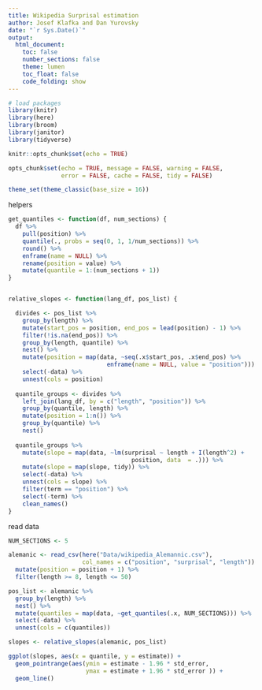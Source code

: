 ```yaml
---
title: Wikipedia Surprisal estimation
author: Josef Klafka and Dan Yurovsky
date: "`r Sys.Date()`"
output: 
  html_document:
    toc: false
    number_sections: false
    theme: lumen
    toc_float: false
    code_folding: show 
---
```


```r
# load packages
library(knitr)
library(here)
library(broom)
library(janitor)
library(tidyverse)

knitr::opts_chunk$set(echo = TRUE)

opts_chunk$set(echo = TRUE, message = FALSE, warning = FALSE, 
               error = FALSE, cache = FALSE, tidy = FALSE)

theme_set(theme_classic(base_size = 16))
```

helpers
```r
get_quantiles <- function(df, num_sections) {
  df %>%
    pull(position) %>%
    quantile(., probs = seq(0, 1, 1/num_sections)) %>%
    round() %>%
    enframe(name = NULL) %>%
    rename(position = value) %>%
    mutate(quantile = 1:(num_sections + 1))
}


relative_slopes <- function(lang_df, pos_list) {

  divides <- pos_list %>%
    group_by(length) %>%
    mutate(start_pos = position, end_pos = lead(position) - 1) %>%
    filter(!is.na(end_pos)) %>%
    group_by(length, quantile) %>%
    nest() %>%
    mutate(position = map(data, ~seq(.x$start_pos, .x$end_pos) %>% 
                            enframe(name = NULL, value = "position"))) %>%
    select(-data) %>%
    unnest(cols = position)
  
  quantile_groups <- divides %>%
    left_join(lang_df, by = c("length", "position")) %>%
    group_by(quantile, length) %>%
    mutate(position = 1:n()) %>%
    group_by(quantile) %>%
    nest() 
  
  quantile_groups %>%
    mutate(slope = map(data, ~lm(surprisal ~ length + I(length^2) +
                                   position, data  = .))) %>%
    mutate(slope = map(slope, tidy)) %>%
    select(-data) %>%
    unnest(cols = slope) %>%
    filter(term == "position") %>%
    select(-term) %>%
    clean_names()
}
```

read data
```r
NUM_SECTIONS <- 5

alemanic <- read_csv(here("Data/wikipedia_Alemannic.csv"), 
                     col_names = c("position", "surprisal", "length")) %>%
  mutate(position = position + 1) %>%
  filter(length >= 8, length <= 50)

pos_list <- alemanic %>%
  group_by(length) %>%
  nest() %>%
  mutate(quantiles = map(data, ~get_quantiles(.x, NUM_SECTIONS))) %>%
  select(-data) %>%
  unnest(cols = c(quantiles))

slopes <- relative_slopes(alemanic, pos_list)
```

```r
ggplot(slopes, aes(x = quantile, y = estimate)) + 
  geom_pointrange(aes(ymin = estimate - 1.96 * std_error, 
                      ymax = estimate + 1.96 * std_error )) + 
  geom_line()
```
